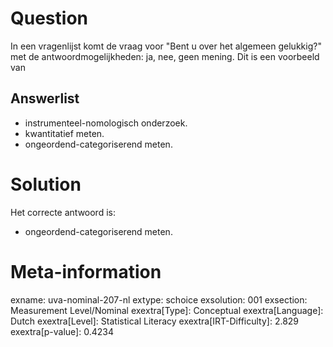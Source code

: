 Question
========

In een vragenlijst komt de vraag voor \"Bent u over het algemeen
gelukkig?\" met de antwoordmogelijkheden: ja, nee, geen mening. Dit is
een voorbeeld van

Answerlist
----------

* instrumenteel-nomologisch onderzoek.
* kwantitatief meten.
* ongeordend-categoriserend meten.

Solution
========

Het correcte antwoord is: 

* ongeordend-categoriserend meten.

Meta-information
================
exname: uva-nominal-207-nl
extype: schoice
exsolution: 001
exsection: Measurement Level/Nominal
exextra[Type]: Conceptual
exextra[Language]: Dutch
exextra[Level]: Statistical Literacy
exextra[IRT-Difficulty]: 2.829
exextra[p-value]: 0.4234
